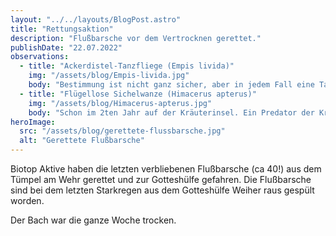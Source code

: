 ```yaml
---
layout: "../../layouts/BlogPost.astro"
title: "Rettungsaktion"
description: "Flußbarsche vor dem Vertrocknen gerettet."
publishDate: "22.07.2022"
observations:
  - title: "Ackerdistel-Tanzfliege (Empis livida)"
    img: "/assets/blog/Empis-livida.jpg"
    body: "Bestimmung ist nicht ganz sicher, aber in jedem Fall eine Tanzfliege."
  - title: "Flügellose Sichelwanze (Himacerus apterus)"
    img: "/assets/blog/Himacerus-apterus.jpg"
    body: "Schon im 2ten Jahr auf der Kräuterinsel. Ein Predator der Krautschicht."
heroImage:
  src: "/assets/blog/gerettete-flussbarsche.jpg"
  alt: "Gerettete Flußbarsche"
---
```



Biotop Aktive haben die letzten verbliebenen Flußbarsche (ca 40!) aus dem Tümpel am Wehr gerettet
und zur Gotteshülfe gefahren.
Die Flußbarsche sind bei dem letzten Starkregen aus dem Gotteshülfe Weiher raus gespült worden.

Der Bach war die ganze Woche trocken.

<Cards observations={frontmatter.observations} />

